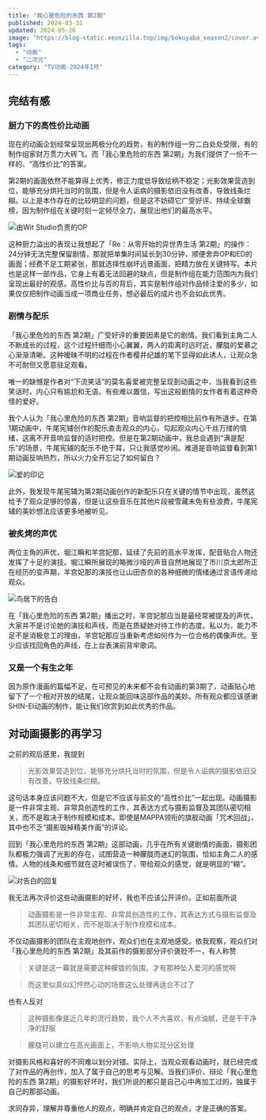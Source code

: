 ```yaml
---
title: "我心里危险的东西 第2期"
published: 2024-03-31
updated: 2024-05-26
image: "https://blog-static.xeonzilla.top/img/bokuyaba_season2/cover.avif"
tags:
  - "动画"
  - "二次元"
category: "TV动画-2024年1月"
---
```

## 完结有感
### 厨力下的高性价比动画
现在的动画企划经常呈现出两极分化的趋势，有的制作组一穷二白处处受限，有的制作组家财万贯力大砖飞。而「我心里危险的东西 第2期」为我们提供了一份不一样的、“高性价比”的答案。

第2期的画面依然不能算得上优秀，修正力度低导致绘柄不稳定；光影效果营造到位，能够充分烘托当时的氛围，但是令人诟病的摄影依旧没有改善，导致线条烂糊。以上是本作存在的比较明显的问题，但是这不妨碍它广受好评、持续全球霸榜，因为制作组在关键时刻一定倾尽全力，展现出他们的最高水平。

![由Wit Studio负责的OP](https://blog-static.xeonzilla.top/img/bokuyaba_season2/01.avif "由Wit Studio负责的OP")

这种厨力溢出的表现让我想起了「Re：从零开始的异世界生活 第2期」的操作：24分钟无法完整保留剧情，那就把单集时间延长到30分钟，顺便舍弃OP和ED的画面；经费不足工期紧张，那就选择性崩坏远景画面，把精力放在关键特写。本片也是这样一部作品，它身上有着无法回避的缺点，但是制作组在能力范围内为我们呈现出最好的观感。高性价比与否的背后，其实是制作组对作品倾注爱的多少，如果仅仅把制作动画当成一项商业任务，想必最后的成片也不会如此优秀。

### 剧情与配乐
「我心里危险的东西 第2期」广受好评的重要因素是它的剧情。我们看到主角二人不断成长的过程，这个过程纤细而小心翼翼，两人的距离时远时近，朦胧的爱慕之心渐渐清晰。这种暧昧不明的过程在作者樱井纪雄的笔下显得如此诱人，让观众急不可耐但又愿意驻足观看。

唯一的缺憾是作者对“下流笑话”的莫名喜爱被完整呈现到动画之中，当我看到这些笑话时，内心只有尴尬和无语。有些难以置信，写出这般剧情的女作者有着这种奇怪的爱好。

我个人认为「我心里危险的东西 第2期」音响监督的把控相比前作有所退步。在第1期动画中，牛尾宪辅创作的配乐直击观众的内心，勾起观众内心千丝万缕的情绪，这离不开音响监督的适时把控。但是在第2期动画中，我总会遇到“满是配乐”的场景，牛尾宪辅的配乐不绝于耳，只让我感觉吵闹。难道是音响监督看到第1期动画反响热烈，所以火力全开忘记了如何留白？

![爱的印记](https://blog-static.xeonzilla.top/img/bokuyaba_season2/02.avif "爱的印记")

此外，我发现牛尾宪辅为第2期动画创作的新配乐只在关键的情节中出现，虽然这给予了观众足够的惊喜，但是让这些音乐在其他片段被雪藏未免有些浪费，牛尾宪辅的美妙想法应该更多地被听见。

### 被炙烤的声优
两位主角的声优，堀江瞬和羊宫妃那，延续了先前的高水平发挥，配音贴合人物还发挥了十足的演技。堀江瞬所展现的略微沙哑的声音自然地展现了市川京太郎所正在经历的变声期，羊宫妃那的演技也让山田杏奈的各种细微的情绪通过言语传递给观众。

![鸟居下的告白](https://blog-static.xeonzilla.top/img/bokuyaba_season2/03.avif "鸟居下的告白")

在「我心里危险的东西 第2期」播出之时，羊宫妃那应当是最经常被提及的声优，大家并不是讨论她的演技和声线，而是在质疑她对待工作的态度。私以为，能力不足不是消极怠工的理由，羊宫妃那应当重新考虑如何作为一位合格的偶像声优。至少应该找回角色的声线，在上台表演前背牢歌词。

### 又是一个有生之年
因为原作漫画的篇幅不足，在可预见的未来都不会有动画的第3期了，动画贴心地留下了一个相对开放的结尾，让观众能回味这部作品的美妙。所有观众都应该感谢SHIN-EI动画的制作，能让我们欣赏到如此优秀的作品。

## 对动画摄影的再学习
之前的观后感里，我提到

>光影效果营造到位，能够充分烘托当时的氛围，但是令人诟病的摄影依旧没有改善，导致线条烂糊。

这句话本身应该问题不大，但是它不应该与前文的“高性价比”一起出现。动画摄影是一件非常主观、非常具创造性的工作，其表达方式与摄影监督及其团队密切相关，而不是取决于制作规模和成本。即使是MAPPA领衔的旗舰动画「咒术回战」，其中也不乏“摄影毁掉精美作画”的评论。

回到「我心里危险的东西 第2期」这部动画，几乎在所有关键剧情的画面，摄影团队都极力强调了光影的存在，试图营造一种朦胧而迷幻的氛围，恰如主角二人的感情。人物的线条和细节就在这时被误伤了，带给观众的感觉，就是明显的“糊”。

![对告白的回复](https://blog-static.xeonzilla.top/img/bokuyaba_season2/04.avif "对告白的回复")

我无法再次评价这些动画摄影的好坏，我也不应该公开评价。正如前面所说

>动画摄影是一件非常主观、非常具创造性的工作，其表达方式与摄影监督及其团队密切相关，而不是取决于制作规模和成本。

不仅动画摄影的团队在主观地创作，观众们也在主观地感受。依我观察，观众们对「我心里危险的东西 第2期」及其前作的摄影部分评价褒贬不一，有人称赞

>关键是这一幕就是需要这种朦胧的氛围，才有那种坠入爱河的感觉啊

>而这里似真似幻怦然心动的场景这么处理再适合不过了

也有人反对

>这种摄影像是近几年的流行趋势，我个人不大喜欢，有点油腻，还是干干净净的舒服

>朦胧可以建立在高光画面上，不影响人物实现分区处理

对摄影风格和喜好的不同难以划分对错。实际上，当观众观看动画时，就已经完成了对作品的再创作，加入了属于自己的思考与见解。当我们评价、辩论「我心里危险的东西 第2期」的摄影好坏时，我们所说的都只是自己心中再加工过的，独属于自己的那部动画。

求同存异，理解并尊重他人的观点，明确并肯定自己的观点，才是正确的答案。
